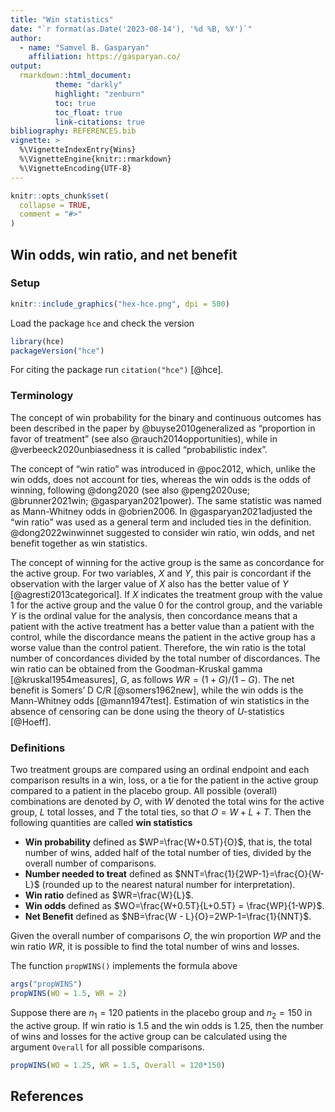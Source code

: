 ```yaml
---
title: "Win statistics"
date: "`r format(as.Date('2023-08-14'), '%d %B, %Y')`"
author:
  - name: "Samvel B. Gasparyan"
    affiliation: https://gasparyan.co/
output:
  rmarkdown::html_document:
          theme: "darkly"
          highlight: "zenburn"
          toc: true
          toc_float: true
          link-citations: true 
bibliography: REFERENCES.bib
vignette: >
  %\VignetteIndexEntry{Wins}
  %\VignetteEngine{knitr::rmarkdown}
  %\VignetteEncoding{UTF-8}
---
```


```r
knitr::opts_chunk$set(
  collapse = TRUE,
  comment = "#>"
)
```

## Win odds, win ratio, and net benefit


### Setup

```r
knitr::include_graphics("hex-hce.png", dpi = 500)
```

Load the package `hce` and check the version

```r
library(hce)
packageVersion("hce")
```

For citing the package run `citation("hce")` [@hce].

### Terminology

The concept of win probability for the binary and continuous outcomes has been described in the paper by @buyse2010generalized as "proportion in favor of treatment" (see also @rauch2014opportunities), while in @verbeeck2020unbiasedness it is called "probabilistic index".

The concept of "win ratio" was introduced in @poc2012, which, unlike the win odds, does not account for ties, whereas the win odds is the odds of winning, following @dong2020 (see also @peng2020use; @brunner2021win; @gasparyan2021power). The same statistic was named as Mann-Whitney odds in @obrien2006. In @gasparyan2021adjusted the "win ratio" was used as a general term and included ties in the definition. @dong2022winwinnet suggested to consider win ratio, win odds, and net benefit together as win statistics.

The concept of winning for the active group is the same as concordance for the active group. For two variables, $X$ and $Y,$ this pair is concordant if the observation with the larger value of $X$ also has the better value of $Y$ [@agresti2013categorical]. If $X$ indicates the treatment group with the value 1 for the active group and the value 0 for the control group, and the variable $Y$ is the ordinal value for the analysis, then concordance means that a patient with the active treatment has a better value than a patient with the control, while the discordance means the patient in the active group has a worse value than the control patient. Therefore, the win ratio is the total number of concordances divided by the total number of discordances. The win ratio can be obtained from the Goodman-Kruskal gamma [@kruskal1954measures], $G$, as follows $WR=(1+G)/(1-G)$. The net benefit is  Somers' D C/R [@somers1962new], while the win odds is the Mann-Whitney odds [@mann1947test]. Estimation of win statistics in the absence of censoring can be done using the theory of *U*-statistics [@Hoeff].

### Definitions

Two treatment groups are compared using an ordinal endpoint and each comparison results in a win, loss, or a tie for the patient in the active group compared to a patient in the placebo group. All possible (overall) combinations are denoted by $O$, with $W$ denoted the total wins for the active group, $L$ total losses, and $T$ the total ties, so that $O=W+L+T.$ Then the following quantities are called **win statistics**

- **Win probability** defined as $WP=\frac{W+0.5T}{O}$, that is, the total number of wins, added half of the total number of ties, divided by the overall number of comparisons.
- **Number needed to treat** defined as $NNT=\frac{1}{2WP-1}=\frac{O}{W-L}$ (rounded up to the nearest natural number for interpretation).
- **Win ratio** defined as $WR=\frac{W}{L}$.
- **Win odds** defined as $WO=\frac{W+0.5T}{L+0.5T} = \frac{WP}{1-WP}$.
- **Net Benefit** defined as $NB=\frac{W - L}{O}=2WP-1=\frac{1}{NNT}$.

Given the overall number of comparisons $O,$ the win proportion $WP$ and the win ratio $WR$, it is possible to find the total number of wins and losses. 
\begin{align*}
&L = O*\frac{2WP-1}{WR-1},\nonumber\\
&W = WR*L = WR*O*\frac{2WP-1}{WR-1},\nonumber\\
&T=O-W-L = O*\left[1 - (WR+1)\frac{2WP-1}{WR-1}\right].
\end{align*}


The function `propWINS()` implements the formula above

```r
args("propWINS")
propWINS(WO = 1.5, WR = 2)
```

Suppose there are $n_1=120$ patients in the placebo group and $n_2=150$ in the active group. If win ratio is 1.5 and the win odds is 1.25, then the number of wins and losses for the active group can be calculated using the argument `Overall` for all possible comparisons.

```r
propWINS(WO = 1.25, WR = 1.5, Overall = 120*150)
```




## References

